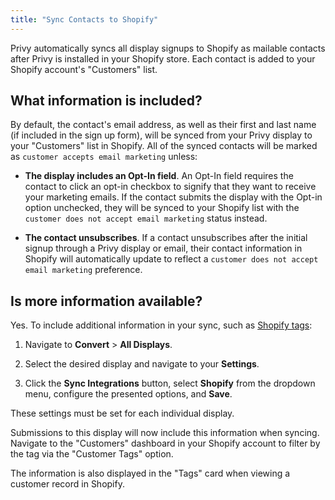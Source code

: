 ```yaml
---
title: "Sync Contacts to Shopify"
---
```


Privy automatically syncs all display signups to Shopify as mailable contacts after Privy is installed in your Shopify store. Each contact is added to your Shopify account's "Customers" list.  

## What information is included?

By default, the contact's email address, as well as their first and last name (if included in the sign up form), will be synced from your Privy display to your "Customers" list in Shopify. All of the synced contacts will be marked as `customer accepts email marketing` unless:

* **The display includes an Opt-In field**. An Opt-In field requires the contact to click an opt-in checkbox to signify that they want to receive your marketing emails. If the contact submits the display with the Opt-in option unchecked, they will be synced to your Shopify list with the `customer does not accept email marketing` status instead. 

* **The contact unsubscribes**. If a contact unsubscribes after the initial signup through a Privy display or email, their contact information in Shopify will automatically update to reflect a `customer does not accept email marketing` preference.

## Is more information available?

Yes. To include additional information in your sync, such as [Shopify tags](https://help.shopify.com/en/manual/productivity-tools/using-tags): 

1. Navigate to **Convert** > **All Displays**. 

2. Select the desired display and navigate to your **Settings**. 

3. Click the **Sync Integrations** button, select **Shopify** from the dropdown menu, configure the presented options, and **Save**. 

<Warning>
  These settings must be set for each individual display.
</Warning>





Submissions to this display will now include this information when syncing. Navigate to the "Customers" dashboard in your Shopify account to filter by the tag via the "Customer Tags" option.



The information is also displayed in the "Tags" card when viewing a customer record in Shopify.